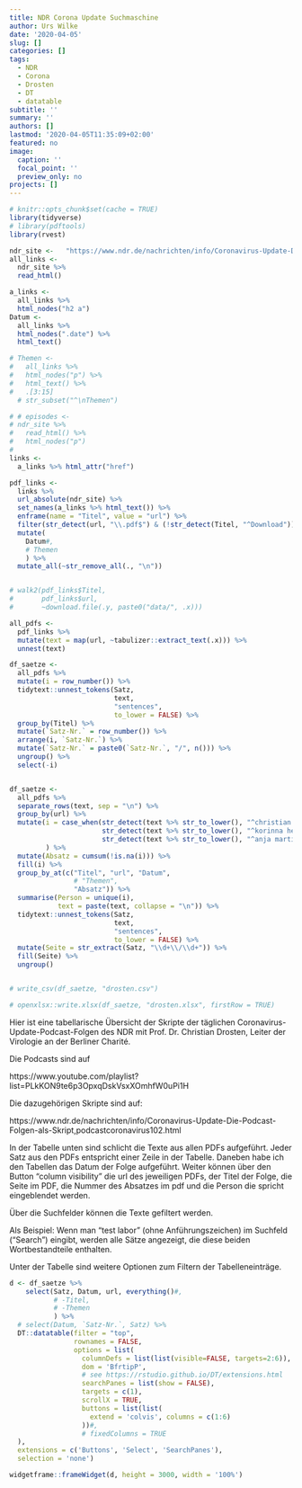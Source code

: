 ```yaml
---
title: NDR Corona Update Suchmaschine
author: Urs Wilke
date: '2020-04-05'
slug: []
categories: []
tags:
  - NDR
  - Corona
  - Drosten
  - DT
  - datatable
subtitle: ''
summary: ''
authors: []
lastmod: '2020-04-05T11:35:09+02:00'
featured: no
image:
  caption: ''
  focal_point: ''
  preview_only: no
projects: []
---
```




```r
# knitr::opts_chunk$set(cache = TRUE)
library(tidyverse)
# library(pdftools)
library(rvest)

```


```r
ndr_site <-   "https://www.ndr.de/nachrichten/info/Coronavirus-Update-Die-Podcast-Folgen-als-Skript,podcastcoronavirus102.html"
all_links <-
  ndr_site %>%
  read_html()

```



```r
a_links <- 
  all_links %>%
  html_nodes("h2 a")
Datum <- 
  all_links %>%
  html_nodes(".date") %>% 
  html_text()

# Themen <- 
#   all_links %>%
#   html_nodes("p") %>%
#   html_text() %>% 
#   .[3:15]
  # str_subset("^\nThemen")

# # episodes <-
# ndr_site %>%
#   read_html() %>%
#   html_nodes("p")
# 
links <-
  a_links %>% html_attr("href")

```


```r
pdf_links <-
  links %>%
  url_absolute(ndr_site) %>%
  set_names(a_links %>% html_text()) %>%
  enframe(name = "Titel", value = "url") %>%
  filter(str_detect(url, "\\.pdf$") & (!str_detect(Titel, "^Download"))) %>% 
  mutate(
    Datum#, 
    # Themen
    ) %>% 
  mutate_all(~str_remove_all(., "\n"))


# walk2(pdf_links$Titel, 
#       pdf_links$url,
#       ~download.file(.y, paste0("data/", .x)))

```


```r
all_pdfs <- 
  pdf_links %>% 
  mutate(text = map(url, ~tabulizer::extract_text(.x))) %>% 
  unnest(text)

```


```r
df_saetze <- 
  all_pdfs %>% 
  mutate(i = row_number()) %>% 
  tidytext::unnest_tokens(Satz, 
                          text,
                          "sentences",
                          to_lower = FALSE) %>%  
  group_by(Titel) %>% 
  mutate(`Satz-Nr.` = row_number()) %>% 
  arrange(i, `Satz-Nr.`) %>% 
  mutate(`Satz-Nr.` = paste0(`Satz-Nr.`, "/", n())) %>% 
  ungroup() %>% 
  select(-i)


df_saetze <- 
  all_pdfs %>% 
  separate_rows(text, sep = "\n") %>% 
  group_by(url) %>%  
  mutate(i = case_when(str_detect(text %>% str_to_lower(), "^christian drosten$") ~ "cd",
                       str_detect(text %>% str_to_lower(), "^korinna hennig$")    ~ "kh",
                       str_detect(text %>% str_to_lower(), "^anja martini$")      ~ "am")
         ) %>%
  mutate(Absatz = cumsum(!is.na(i))) %>%  
  fill(i) %>% 
  group_by_at(c("Titel", "url", "Datum", 
                # "Themen", 
                "Absatz")) %>% 
  summarise(Person = unique(i),
            text = paste(text, collapse = "\n")) %>%
  tidytext::unnest_tokens(Satz, 
                          text,
                          "sentences",
                          to_lower = FALSE) %>% 
  mutate(Seite = str_extract(Satz, "\\d+\\/\\d+")) %>% 
  fill(Seite) %>% 
  ungroup()


# write_csv(df_saetze, "drosten.csv")

```


```r
# openxlsx::write.xlsx(df_saetze, "drosten.xlsx", firstRow = TRUE)

```

Hier ist eine tabellarische Übersicht der Skripte der täglichen Coronavirus-Update-Podcast-Folgen des NDR mit Prof. Dr. Christian Drosten, Leiter der Virologie an der Berliner Charité. 

Die Podcasts sind auf 

https://www.youtube.com/playlist?list=PLkKON9te6p3OpxqDskVsxXOmhfW0uPi1H

Die dazugehörigen Skripte sind auf:

https://www.ndr.de/nachrichten/info/Coronavirus-Update-Die-Podcast-Folgen-als-Skript,podcastcoronavirus102.html

In der Tabelle unten sind schlicht die Texte aus allen PDFs aufgeführt. Jeder Satz aus den PDFs entspricht einer Zeile in der Tabelle. Daneben habe ich den Tabellen das Datum der Folge aufgeführt. Weiter können über den Button "column visibility" die url des jeweiligen PDFs, der Titel der Folge, die Seite im PDF, die Nummer des Absatzes im pdf und die Person die spricht eingeblendet werden.

Über die Suchfelder können die Texte gefiltert werden. 

Als Beispiel: Wenn man "test labor" (ohne Anführungszeichen) im Suchfeld ("Search") eingibt, werden alle Sätze angezeigt, die diese beiden Wortbestandteile enthalten.

Unter der Tabelle sind weitere Optionen zum Filtern der Tabelleneinträge.



```r

d <- df_saetze %>% 
    select(Satz, Datum, url, everything()#, 
           # -Titel,
           # -Themen
           ) %>%
  # select(Datum, `Satz-Nr.`, Satz) %>% 
  DT::datatable(filter = "top", 
                rownames = FALSE,
                options = list(
                  columnDefs = list(list(visible=FALSE, targets=2:6)),
                  dom = 'BfrtipP',
                  # see https://rstudio.github.io/DT/extensions.html
                  searchPanes = list(show = FALSE),
                  targets = c(1),
                  scrollX = TRUE,
                  buttons = list(list(
                    extend = 'colvis', columns = c(1:6)
                  ))#,
                  # fixedColumns = TRUE
  ),
  extensions = c('Buttons', 'Select', 'SearchPanes'),
  selection = 'none')
```


```r
widgetframe::frameWidget(d, height = 3000, width = '100%')
```

